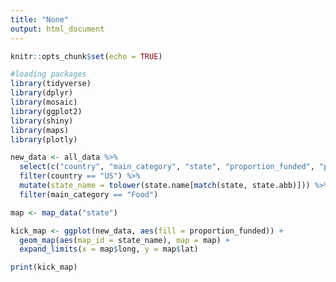 ```yaml
---
title: "None"
output: html_document
---
```


```r
knitr::opts_chunk$set(echo = TRUE)
```

```r
#loading packages
library(tidyverse)
library(dplyr)
library(mosaic)
library(ggplot2)
library(shiny)
library(maps)
library(plotly)
```

```r
new_data <- all_data %>%
  select(c("country", "main_category", "state", "proportion_funded", "pct_funded")) %>%
  filter(country == "US") %>%
  mutate(state_name = tolower(state.name[match(state, state.abb)])) %>%
  filter(main_category == "Food") 

map <- map_data("state")

kick_map <- ggplot(new_data, aes(fill = proportion_funded)) +
  geom_map(aes(map_id = state_name), map = map) +
  expand_limits(x = map$long, y = map$lat)

print(kick_map)

```

